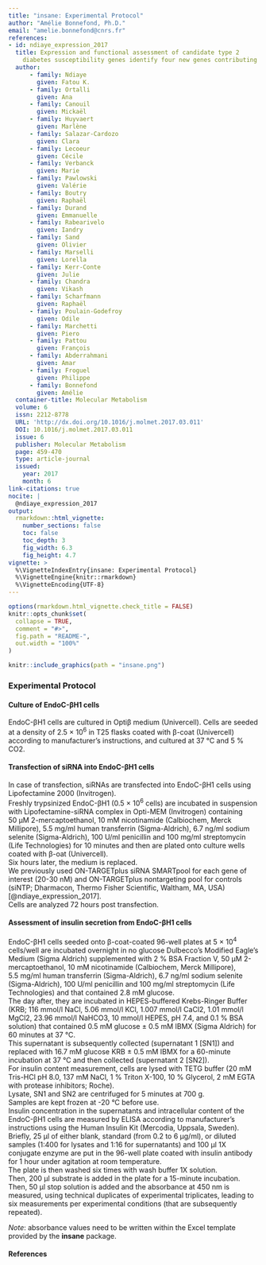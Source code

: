 ```yaml
---
title: "insane: Experimental Protocol"
author: "Amélie Bonnefond, Ph.D."
email: "amelie.bonnefond@cnrs.fr"
references:
- id: ndiaye_expression_2017
  title: Expression and functional assessment of candidate type 2 
    diabetes susceptibility genes identify four new genes contributing to human insulin secretion
  author:
      - family: Ndiaye
        given: Fatou K. 
      - family: Ortalli
        given: Ana 
      - family: Canouil
        given: Mickaël
      - family: Huyvaert
        given: Marlène
      - family: Salazar-Cardozo
        given: Clara
      - family: Lecoeur
        given: Cécile
      - family: Verbanck
        given: Marie
      - family: Pawlowski
        given: Valérie
      - family: Boutry
        given: Raphaël
      - family: Durand
        given: Emmanuelle
      - family: Rabearivelo
        given: Iandry
      - family: Sand
        given: Olivier
      - family: Marselli
        given: Lorella
      - family: Kerr-Conte
        given: Julie
      - family: Chandra
        given: Vikash
      - family: Scharfmann
        given: Raphaël
      - family: Poulain-Godefroy
        given: Odile
      - family: Marchetti
        given: Piero
      - family: Pattou
        given: François
      - family: Abderrahmani
        given: Amar
      - family: Froguel
        given: Philippe
      - family: Bonnefond
        given: Amélie
  container-title: Molecular Metabolism
  volume: 6
  issn: 2212-8778
  URL: 'http://dx.doi.org/10.1016/j.molmet.2017.03.011'
  DOI: 10.1016/j.molmet.2017.03.011
  issue: 6
  publisher: Molecular Metabolism
  page: 459-470
  type: article-journal
  issued:
    year: 2017
    month: 6
link-citations: true
nocite: | 
  @ndiaye_expression_2017
output: 
  rmarkdown::html_vignette:
    number_sections: false
    toc: false
    toc_depth: 3
    fig_width: 6.3
    fig_height: 4.7
vignette: >
  %\VignetteIndexEntry{insane: Experimental Protocol}
  %\VignetteEngine{knitr::rmarkdown}
  %\VignetteEncoding{UTF-8}
---
```


```r
options(rmarkdown.html_vignette.check_title = FALSE)
knitr::opts_chunk$set(
  collapse = TRUE,
  comment = "#>",
  fig.path = "README-",
  out.width = "100%"
)
```

```r
knitr::include_graphics(path = "insane.png")
```

### Experimental Protocol

#### Culture of EndoC-βH1 cells

EndoC-βH1 cells are cultured in Optiβ medium (Univercell). 
Cells are seeded at a density of 2.5&nbsp;×&nbsp;10<sup>6</sup> in T25 flasks coated with β-coat (Univercell) according to manufacturer’s instructions, and cultured at 37&nbsp;°C and 5&nbsp;% CO2. 

#### Transfection of siRNA into EndoC-βH1 cells

In case of transfection, siRNAs are transfected into EndoC-βH1 cells using Lipofectamine 2000 (Invitrogen).  
Freshly trypsinized EndoC-βH1 (0.5&nbsp;×&nbsp;10<sup>6</sup> cells) are incubated in suspension with Lipofectamine-siRNA complex in Opti-MEM (Invitrogen) containing 50&nbsp;μM 2-mercaptoethanol, 10&nbsp;mM nicotinamide (Calbiochem, Merck Millipore), 5.5&nbsp;mg/ml human transferrin (Sigma-Aldrich), 6.7&nbsp;ng/ml sodium selenite (Sigma-Aldrich), 100&nbsp;U/ml penicillin and 100&nbsp;mg/ml streptomycin (Life Technologies) for 10&nbsp;minutes and then are plated onto culture wells coated with β-oat (Univercell).  
Six hours later, the medium is replaced.  
We previously used ON-TARGETplus siRNA SMARTpool for each gene of interest (20-30&nbsp;nM) and ON-TARGETplus nontargeting pool for controls (siNTP; Dharmacon, Thermo Fisher Scientific, Waltham, MA, USA) [@ndiaye_expression_2017].  
Cells are analyzed 72 hours post transfection.

#### Assessment of insulin secretion from EndoC-βH1 cells

EndoC-βH1 cells seeded onto β-coat-coated 96-well plates at 5&nbsp;×&nbsp;10<sup>4</sup> cells/well are incubated overnight in no glucose Dulbecco’s Modified Eagle’s Medium (Sigma Aldrich) supplemented with 2&nbsp;% BSA Fraction V, 50&nbsp;μM 2-mercaptoethanol, 10&nbsp;mM nicotinamide (Calbiochem, Merck Millipore), 5.5&nbsp;mg/ml human transferrin (Sigma-Aldrich), 6.7&nbsp;ng/ml sodium selenite (Sigma-Aldrich), 100&nbsp;U/ml penicillin and 100&nbsp;mg/ml streptomycin (Life Technologies) and that contained 2.8&nbsp;mM glucose.  
The day after, they are incubated in HEPES-buffered Krebs-Ringer Buffer (KRB; 116&nbsp;mmol/l NaCl, 5.06&nbsp;mmol/l KCl, 1.007&nbsp;mmol/l CaCl2, 1.01&nbsp;mmol/l MgCl2, 23.96&nbsp;mmol/l NaHCO3, 10&nbsp;mmol/l HEPES, pH&nbsp;7.4, and 0.1&nbsp;% BSA solution) that contained 0.5&nbsp;mM glucose ±&nbsp;0.5 mM IBMX (Sigma Aldrich) for 60&nbsp;minutes at 37&nbsp;°C.  
This supernatant is subsequently collected (supernatant 1 [SN1]) and replaced with 16.7&nbsp;mM glucose KRB ±&nbsp;0.5 mM IBMX for a 60-minute incubation at 37&nbsp;°C and then collected (supernatant 2 [SN2]).  
For insulin content measurement, cells are lysed with TETG buffer (20&nbsp;mM Tris-HCl pH&nbsp;8.0, 137&nbsp;mM NaCl, 1&nbsp;% Triton X-100, 10&nbsp;% Glycerol, 2&nbsp;mM EGTA with protease inhibitors; Roche).  
Lysate, SN1 and SN2 are centrifuged for 5&nbsp;minutes at 700&nbsp;g.  
Samples are kept frozen at -20&nbsp;°C before use.  
Insulin concentration in the supernatants and intracellular content of the EndoC-βH1 cells are measured by ELISA according to manufacturer’s instructions using the Human Insulin Kit (Mercodia, Uppsala, Sweden).  
Briefly, 25&nbsp;µl of either blank, standard (from 0.2 to 6&nbsp;µg/ml), or diluted samples (1:400 for lysates and 1:16 for supernatants) and 100&nbsp;µl 1X conjugate enzyme are put in the 96-well plate coated with insulin antibody for 1&nbsp;hour under agitation at room temperature.  
The plate is then washed six times with wash buffer 1X solution.  
Then, 200&nbsp;µl substrate is added in the plate for a 15-minute incubation.  
Then, 50&nbsp;µl stop solution is added and the absorbance at 450&nbsp;nm is measured, using technical duplicates of experimental triplicates, leading to six measurements per experimental conditions (that are subsequently repeated).

*Note*: absorbance values need to be written within the Excel template provided by the **insane** package.

#### References
